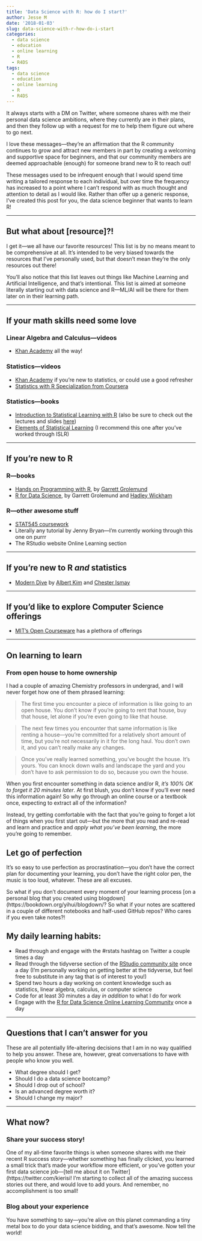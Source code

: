 ```yaml
---
title: 'Data Science with R: how do I start?'
author: Jesse M
date: '2018-01-03'
slug: data-science-with-r-how-do-i-start
categories:
  - data science
  - education
  - online learning
  - R
  - R4DS
tags:
  - data science
  - education
  - online learning
  - R
  - R4DS
---
```

It always starts with a DM on Twitter, where someone shares with me their personal data science ambitions, where they currently are in their plans, and then they follow up with a request for me to help them figure out where to go next.  

I love these messages---they’re an affirmation that the R community continues to grow and attract new members in part by creating a welcoming and supportive space for beginners, and that our community members are deemed approachable (enough) for someone brand new to R to reach out!  

These messages used to be infrequent enough that I would spend time writing a tailored response to each individual, but over time the frequency has increased to a point where I can’t respond with as much thought and attention to detail as I would like. Rather than offer up a generic response, I’ve created this post for you, the data science beginner that wants to learn R!  

***

## But what about [resource]?!
I get it---we all have our favorite resources! This list is by no means meant to be comprehensive at all. It’s intended to be very biased towards the resources that I’ve personally used, but that doesn’t mean they’re the only resources out there!  

You’ll also notice that this list leaves out things like Machine Learning and Artificial Intelligence, and that’s intentional. This list is aimed at someone literally starting out with data science and R---ML/AI will be there for them later on in their learning path.  

***

## If your math skills need some love
### Linear Algebra and Calculus---videos
* [Khan Academy](https://www.khanacademy.org/math) all the way!  

### Statistics---videos
* [Khan Academy](https://www.khanacademy.org/math) if you’re new to statistics, or could use a good refresher
* [Statistics with R Specialization from Coursera](https://www.coursera.org/specializations/statistics?action=enroll)  

### Statistics---books
* [Introduction to Statistical Learning with R](http://www-bcf.usc.edu/~gareth/ISL/) (also be sure to check out the lectures and slides [here](http://auapps.american.edu/alberto/www/analytics/ISLRLectures.html))
* [Elements of Statistical Learning](https://web.stanford.edu/~hastie/ElemStatLearn/) (I recommend this one after you’ve worked through ISLR)  

***

## If you’re new to R
### R---books  
* [Hands on Programming with R](http://shop.oreilly.com/product/0636920028574.do), by [Garrett Grolemund](https://twitter.com/StatGarrett)
* [R for Data Science](http://r4ds.had.co.nz/), by Garrett Grolemund and [Hadley Wickham](https://twitter.com/hadleywickham)  

### R---other awesome stuff
* [STAT545 coursework](http://stat545.com/)
* Literally any tutorial by Jenny Bryan---I’m currently working through this one on purrr
* The RStudio website Online Learning section  

***

## If you're new to R _and_ statistics
* [Modern Dive](http://moderndive.com/) by [Albert Kim](https://twitter.com/rudeboybert) and [Chester Ismay](https://twitter.com/old_man_chester)

***

## If you’d like to explore Computer Science offerings
* [MIT’s Open Courseware](https://ocw.mit.edu/courses/find-by-topic/#cat=engineering&subcat=computerscience) has a plethora of offerings  

***  

## On learning to learn
### From open house to home ownership  
I had a couple of amazing Chemistry professors in undergrad, and I will never forget how one of them phrased learning:  

>The first time you encounter a piece of information is like going to an open house. You don’t know if you’re going to rent that house, buy that house, let alone if you’re even going to like that house.  

>The next few times you encounter that same information is like renting a house---you’re committed for a relatively short amount of time, but you’re not necessarily in it for the long haul. You don’t own it, and you can’t really make any changes.  

>Once you’ve really learned something, you’ve bought the house. It’s yours. You can knock down walls and landscape the yard and you don’t have to ask permission to do so, because you own the house.  

When you first encounter something in data science and/or R, _it’s 100% OK to forget it 20 minutes later_. At first blush, you don’t know if you’ll ever need this information again! So why go through an online course or a textbook once, expecting to extract all of the information?  

Instead, try getting comfortable with the fact that you’re going to forget a lot of things when you first start out---but the more that you read and re-read and learn and practice and _apply what you’ve been learning_, the more you’re going to remember.  

## Let go of perfection
It’s so easy to use perfection as procrastination---you don’t have the correct plan for documenting your learning, you don’t have the right color pen, the music is too loud, whatever. These are all excuses.  

So what if you don’t document every moment of your learning process [on a personal blog that you created using blogdown](https://bookdown.org/yihui/blogdown/? So what if your notes are scattered in a couple of different notebooks and half-used GitHub repos? Who cares if you even take notes?!  

## My daily learning habits:
* Read through and engage with the #rstats hashtag on Twitter a couple times a day
* Read through the tidyverse section of the [RStudio community site](https://community.rstudio.com/) once a day (I’m personally working on getting better at the tidyverse, but feel free to substitute in any tag that is of interest to you!)
* Spend two hours a day working on content knowledge such as statistics, linear algebra, calculus, or computer science
* Code for at least 30 minutes a day _in addition_ to what I do for work
* Engage with the [R for Data Science Online Learning Community](https://www.jessemaegan.com/post/r4ds-the-next-iteration/) once a day  

*** 

## Questions that I can’t answer for you
These are all potentially life-altering decisions that I am in no way qualified to help you answer. These are, however, great conversations to have with people who know you well.  

* What degree should I get?
* Should I do a data science bootcamp?
* Should I drop out of school?
* Is an advanced degree worth it?
* Should I change my major?  

***

## What now?
### Share your success story!
One of my all-time favorite things is when someone shares with me their recent R success story---whether something has finally clicked, you learned a small trick that’s made your workflow more efficient, or you’ve gotten your first data science job---[tell me about it on Twitter](https://twitter.com/kierisi! I’m starting to collect all of the amazing success stories out there, and would love to add yours. And remember, no accomplishment is too small!  

### Blog about your experience
You have something to say---you’re alive on this planet commanding a tiny metal box to do your data science bidding, and that’s awesome. Now tell the world!  
